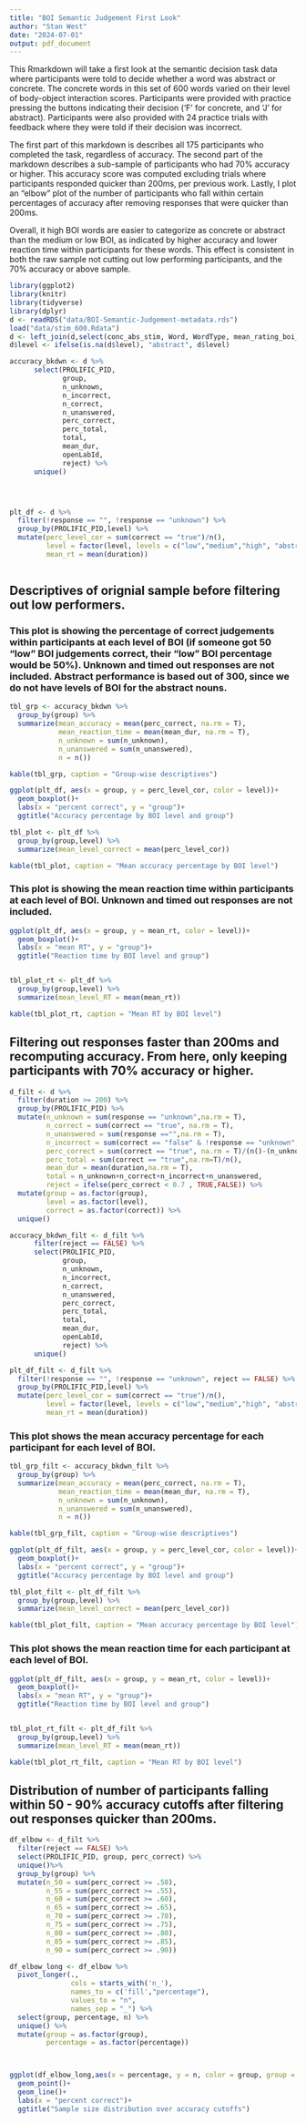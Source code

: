 ---
title: "BOI Semantic Judgement First Look"
author: "Stan West"
date: "2024-07-01"
output: pdf_document
---

This Rmarkdown will take a first look at the semantic decision task data where participants were told to decide whether a word was abstract or concrete. The concrete words in this set of 600 words varied on their level of body-object interaction scores. Participants were provided with practice pressing the buttons indicating their decision ('F' for concrete, and 'J' for abstract). Participants were also provided with 24 practice trials with feedback where they were told if their decision was incorrect. 

The first part of this markdown is describes all 175 participants who completed the task, regardless of accuracy. The second part of the markdown describes a sub-sample of participants who had 70% accuracy or higher. This accuracy score was computed excluding trials where participants responded quicker than 200ms, per previous work. Lastly, I plot an "elbow" plot of the number of participants who fall within certain percentages of accuracy after removing responses that were quicker than 200ms. 

Overall, it high BOI words are easier to categorize as concrete or abstract than the medium or low BOI, as indicated by higher accuracy and lower reaction time within participants for these words. This effect is consistent in both the raw sample not cutting out low performing participants, and the 70% accuracy or above sample. 


```{r setup, include=FALSE}
library(ggplot2)
library(knitr)
library(tidyverse)
library(dplyr)
d <- readRDS("data/BOI-Semantic-Judgement-metadata.rds")
load("data/stim_600.Rdata")
d <- left_join(d,select(conc_abs_stim, Word, WordType, mean_rating_boi_pexman,level), by = c("word" = "Word"))
d$level <- ifelse(is.na(d$level), "abstract", d$level)
```




```{r, include = F}

accuracy_bkdwn <- d %>% 
      select(PROLIFIC_PID,
             group,
             n_unknown,
             n_incorrect, 
             n_correct,
             n_unanswered,
             perc_correct,
             perc_total,
             total,
             mean_dur,
             openLabId,
             reject) %>% 
      unique() 




plt_df <- d %>%
  filter(!response == "", !response == "unknown") %>%
  group_by(PROLIFIC_PID,level) %>%
  mutate(perc_level_cor = sum(correct == "true")/n(),
         level = factor(level, levels = c("low","medium","high", "abstract"), labels = c("low","medium","high", "abstract")),
         mean_rt = mean(duration))



```

## Descriptives of orignial sample before filtering out low performers.

### This plot is showing the percentage of correct judgements within participants at each level of BOI (if someone got 50 "low" BOI judgements correct, their "low" BOI percentage would be 50%). Unknown and timed out responses are not included. Abstract performance is based out of 300, since we do not have levels of BOI for the abstract nouns. 


```{r,echo = F}
tbl_grp <- accuracy_bkdwn %>% 
  group_by(group) %>%
  summarize(mean_accuracy = mean(perc_correct, na.rm = T),
            mean_reaction_time = mean(mean_dur, na.rm = T),
            n_unknown = sum(n_unknown),
            n_unanswered = sum(n_unanswered),
            n = n())

kable(tbl_grp, caption = "Group-wise descriptives")

ggplot(plt_df, aes(x = group, y = perc_level_cor, color = level))+
  geom_boxplot()+
  labs(x = "percent correct", y = "group")+
  ggtitle("Accuracy percentage by BOI level and group")

tbl_plot <- plt_df %>%
  group_by(group,level) %>%
  summarize(mean_level_correct = mean(perc_level_cor))

kable(tbl_plot, caption = "Mean accuracy percentage by BOI level")

```

### This plot is showing the mean reaction time within participants at each level of BOI. Unknown and timed out responses are not included. 


```{r,echo=F}

ggplot(plt_df, aes(x = group, y = mean_rt, color = level))+
  geom_boxplot()+
  labs(x = "mean RT", y = "group")+
  ggtitle("Reaction time by BOI level and group")


tbl_plot_rt <- plt_df %>%
  group_by(group,level) %>%
  summarize(mean_level_RT = mean(mean_rt))

kable(tbl_plot_rt, caption = "Mean RT by BOI level")

```



## Filtering out responses faster than 200ms and recomputing accuracy. From here, only keeping participants with 70% accuracy or higher.


```{r,echo=F}
d_filt <- d %>%
  filter(duration >= 200) %>%
  group_by(PROLIFIC_PID) %>%
  mutate(n_unknown = sum(response == "unknown",na.rm = T),
         n_correct = sum(correct == "true", na.rm = T),
         n_unanswered = sum(response =="",na.rm = T),
         n_incorrect = sum(correct == "false" & !response == "unknown", na.rm = T),
         perc_correct = sum(correct == "true", na.rm = T)/(n()-(n_unknown + n_unanswered)),
         perc_total = sum(correct == "true",na.rm=T)/n(),
         mean_dur = mean(duration,na.rm = T),
         total = n_unknown+n_correct+n_incorrect+n_unanswered,
         reject = ifelse(perc_correct < 0.7 , TRUE,FALSE)) %>%
  mutate(group = as.factor(group),
         level = as.factor(level),
         correct = as.factor(correct)) %>%
  unique() 

accuracy_bkdwn_filt <- d_filt %>% 
      filter(reject == FALSE) %>%
      select(PROLIFIC_PID,
             group,
             n_unknown,
             n_incorrect, 
             n_correct,
             n_unanswered,
             perc_correct,
             perc_total,
             total,
             mean_dur,
             openLabId,
             reject) %>% 
      unique() 

plt_df_filt <- d_filt %>%
  filter(!response == "", !response == "unknown", reject == FALSE) %>%
  group_by(PROLIFIC_PID,level) %>%
  mutate(perc_level_cor = sum(correct == "true")/n(),
         level = factor(level, levels = c("low","medium","high", "abstract"), labels = c("low","medium","high", "abstract")),
         mean_rt = mean(duration))

```


### This plot shows the mean accuracy percentage for each participant for each level of BOI.

```{r,echo=F}



tbl_grp_filt <- accuracy_bkdwn_filt %>% 
  group_by(group) %>%
  summarize(mean_accuracy = mean(perc_correct, na.rm = T),
            mean_reaction_time = mean(mean_dur, na.rm = T),
            n_unknown = sum(n_unknown),
            n_unanswered = sum(n_unanswered),
            n = n())

kable(tbl_grp_filt, caption = "Group-wise descriptives")

ggplot(plt_df_filt, aes(x = group, y = perc_level_cor, color = level))+
  geom_boxplot()+
  labs(x = "percent correct", y = "group")+
  ggtitle("Accuracy percentage by BOI level and group")

tbl_plot_filt <- plt_df_filt %>%
  group_by(group,level) %>%
  summarize(mean_level_correct = mean(perc_level_cor))

kable(tbl_plot_filt, caption = "Mean accuracy percentage by BOI level")


```


### This plot shows the mean reaction time for each participant at each level of BOI. 

```{r,echo=F}
ggplot(plt_df_filt, aes(x = group, y = mean_rt, color = level))+
  geom_boxplot()+
  labs(x = "mean RT", y = "group")+
  ggtitle("Reaction time by BOI level and group")


tbl_plot_rt_filt <- plt_df_filt %>%
  group_by(group,level) %>%
  summarize(mean_level_RT = mean(mean_rt))

kable(tbl_plot_rt_filt, caption = "Mean RT by BOI level")

```

## Distribution of number of participants falling within 50 - 90% accuracy cutoffs after filtering out responses quicker than 200ms. 

```{r,echo = F}
df_elbow <- d_filt %>%
  filter(reject == FALSE) %>%
  select(PROLIFIC_PID, group, perc_correct) %>%
  unique()%>%
  group_by(group) %>%
  mutate(n_50 = sum(perc_correct >= .50),
         n_55 = sum(perc_correct >= .55),
         n_60 = sum(perc_correct >= .60),
         n_65 = sum(perc_correct >= .65),
         n_70 = sum(perc_correct >= .70),
         n_75 = sum(perc_correct >= .75),
         n_80 = sum(perc_correct >= .80),
         n_85 = sum(perc_correct >= .85),
         n_90 = sum(perc_correct >= .90))

df_elbow_long <- df_elbow %>%
  pivot_longer(.,
               cols = starts_with('n_'),
               names_to = c('fill',"percentage"),
               values_to = "n",
               names_sep = "_") %>%
  select(group, percentage, n) %>%
  unique() %>%
  mutate(group = as.factor(group),
         percentage = as.factor(percentage))



ggplot(df_elbow_long,aes(x = percentage, y = n, color = group, group = group)) +
  geom_point()+
  geom_line()+
  labs(x = "percent correct")+
  ggtitle("Sample size distribution over accuracy cutoffs")


```



